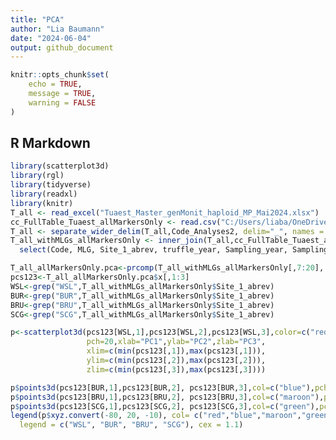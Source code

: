 ```yaml
---
title: "PCA"
author: "Lia Baumann"
date: "2024-06-04"
output: github_document
---
```


```r
knitr::opts_chunk$set(
	echo = TRUE,
	message = TRUE,
	warning = FALSE
)
```

## R Markdown


```r
library(scatterplot3d)
library(rgl)
library(tidyverse)
library(readxl)
library(knitr)
T_all <- read_excel("Tuaest_Master_genMonit_haploid_MP_Mai2024.xlsx")
cc_FullTable_Tuaest_allMarkersOnly <- read.csv("C:/Users/liaba/OneDrive - Eidg. Forschungsanstalt WSL/R/truffles/cc_TUAEST_ALLMARKERSONLY_HWE.csv")
T_all <- separate_wider_delim(T_all,Code_Analyses2, delim="_", names = c("Code","Yr"))
T_all_withMLGs_allMarkersOnly <- inner_join(T_all,cc_FullTable_Tuaest_allMarkersOnly,by=c("Code"="Sample")) %>%
  select(Code, MLG, Site_1_abrev, truffle_year, Sampling_year, Sampling_date, aest06_1.x, aest07_1.x, aest15_1.x, aest26_1.x, aest28_1.x, aest35_1.x, aest36_1.x, aest01_1.x, aest10_1.x, aest18_1.x, aest24_1.x, aest25_1.x, aest29_1.x, aest31_1.x)

T_all_allMarkersOnly.pca<-prcomp(T_all_withMLGs_allMarkersOnly[,7:20], center=TRUE,scale.=TRUE)
pcs123<-T_all_allMarkersOnly.pca$x[,1:3]
WSL<-grep("WSL",T_all_withMLGs_allMarkersOnly$Site_1_abrev)
BUR<-grep("BUR",T_all_withMLGs_allMarkersOnly$Site_1_abrev)
BRU<-grep("BRU",T_all_withMLGs_allMarkersOnly$Site_1_abrev)
SCG<-grep("SCG",T_all_withMLGs_allMarkersOnly$Site_1_abrev)

p<-scatterplot3d(pcs123[WSL,1],pcs123[WSL,2],pcs123[WSL,3],color=c("red"),
                 pch=20,xlab="PC1",ylab="PC2",zlab="PC3",
                 xlim=c(min(pcs123[,1]),max(pcs123[,1])),
                 ylim=c(min(pcs123[,2]),max(pcs123[,2])),
                 zlim=c(min(pcs123[,3]),max(pcs123[,3])))

p$points3d(pcs123[BUR,1],pcs123[BUR,2], pcs123[BUR,3],col=c("blue"),pch=20)
p$points3d(pcs123[BRU,1],pcs123[BRU,2], pcs123[BRU,3],col=c("maroon"),pch=20)
p$points3d(pcs123[SCG,1],pcs123[SCG,2], pcs123[SCG,3],col=c("green"),pch=20)
legend(p$xyz.convert(-80, 20, -10), col= c("red","blue","maroon","green"), bg="white", pch=c(20,20,20,20), yjust=0,
  legend = c("WSL", "BUR", "BRU", "SCG"), cex = 1.1)
```

